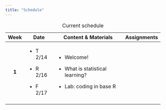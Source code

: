 ```yaml
---
title: "Schedule"
---
```


+--------+--------------+-----------------------------------+-------------+
| Week   | Date         | Content & Materials               | Assignments |
+:======:+==============+===================================+=============+
| **1**  | -   T 2/14   | -   Welcome!                      |             |
|        |              |                                   |             |
|        | -   R 2/16   | -   What is statistical learning? |             |
|        |              |                                   |             |
|        | -   F 2/17   | -   Lab: coding in base R         |             |
+--------+--------------+-----------------------------------+-------------+
|        |              |                                   |             |
+--------+--------------+-----------------------------------+-------------+

: Current schedule
